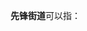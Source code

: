'''先锋街道'''可以指：
{{PRC admin/disambig|13/06/02/001/000|15/08/02/003/000|22/04/03/005/000|23/10/05/001/000|23/12/02/011/000|32/09/02/003/000|43/04/06/001/000}}
{{disambig|cat=四字乡级行政区划消歧义}}